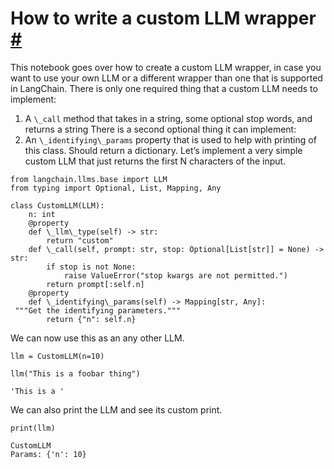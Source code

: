  How to write a custom LLM wrapper
 [#](#how-to-write-a-custom-llm-wrapper "Permalink to this headline")
=========================================================================================================
 This notebook goes over how to create a custom LLM wrapper, in case you want to use your own LLM or a different wrapper than one that is supported in LangChain.
 There is only one required thing that a custom LLM needs to implement:
1. A
 `\_call`
 method that takes in a string, some optional stop words, and returns a string
 There is a second optional thing it can implement:
1. An
 `\_identifying\_params`
 property that is used to help with printing of this class. Should return a dictionary.
 Let’s implement a very simple custom LLM that just returns the first N characters of the input.
```
from langchain.llms.base import LLM
from typing import Optional, List, Mapping, Any
```
```
class CustomLLM(LLM):
    n: int
    @property
    def \_llm\_type(self) -> str:
        return "custom"
    def \_call(self, prompt: str, stop: Optional[List[str]] = None) -> str:
        if stop is not None:
            raise ValueError("stop kwargs are not permitted.")
        return prompt[:self.n]
    @property
    def \_identifying\_params(self) -> Mapping[str, Any]:
 """Get the identifying parameters."""
        return {"n": self.n}
```
 We can now use this as an any other LLM.
```
llm = CustomLLM(n=10)
```
```
llm("This is a foobar thing")
```
```
'This is a '
```
 We can also print the LLM and see its custom print.
```
print(llm)
```
```
CustomLLM
Params: {'n': 10}
```